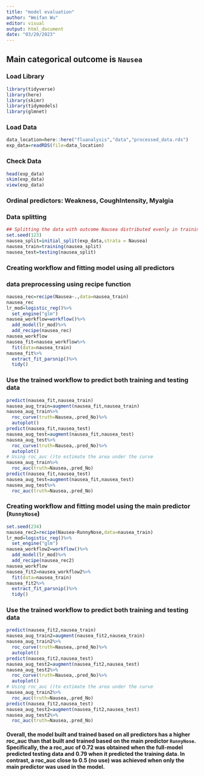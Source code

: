 ```yaml
---
title: "model evaluation"
author: "Weifan Wu"
editor: visual
output: html_document
date: "03/20/2023"
---
```


## Main categorical outcome is `Nausea`

### Load Library

```r
library(tidyverse)
library(here)
library(skimr)
library(tidymodels)
library(glmnet)
```

### Load Data

```r
data_location=here::here("fluanalysis","data","processed_data.rds")
exp_data=readRDS(file=data_location)
```

### Check Data

```r
head(exp_data)
skim(exp_data)
view(exp_data)
```
### Ordinal predictors: Weakness, CoughIntensity, Myalgia
### Data splitting

```r
## Splitting the data with outcome Nausea distributed evenly in training and testing data
set.seed(123)
nausea_split=initial_split(exp_data,strata = Nausea)
nausea_train=training(nausea_split)
nausea_test=testing(nausea_split)
```

### Creating workflow and fitting model using all predictors
### data preprocessing using recipe function
```r
nausea_rec=recipe(Nausea~.,data=nausea_train)
nausea_rec
lr_mod=logistic_reg()%>%
  set_engine("glm")
nausea_workflow=workflow()%>%
  add_model(lr_mod)%>%
  add_recipe(nausea_rec)
nausea_workflow
nausea_fit=nausea_workflow%>%
  fit(data=nausea_train)
nausea_fit%>%
  extract_fit_parsnip()%>%
  tidy()
```

### Use the trained workflow to predict both training and testing data

```r
predict(nausea_fit,nausea_train)
nausea_aug_train=augment(nausea_fit,nausea_train)
nausea_aug_train%>%
  roc_curve(truth=Nausea,.pred_No)%>%
  autoplot()
predict(nausea_fit,nausea_test)
nausea_aug_test=augment(nausea_fit,nausea_test)
nausea_aug_test%>%
  roc_curve(truth=Nausea,.pred_No)%>%
  autoplot()
# Using roc_auc ()to estimate the area under the curve
nausea_aug_train%>%
  roc_auc(truth=Nausea,.pred_No)
predict(nausea_fit,nausea_test)
nausea_aug_test=augment(nausea_fit,nausea_test)
nausea_aug_test%>%
  roc_auc(truth=Nausea,.pred_No)
```

### Creating workflow and fitting model using the main predictor (`RunnyNose`)

```r
set.seed(234)
nausea_rec2=recipe(Nausea~RunnyNose,data=nausea_train)
lr_mod=logistic_reg()%>%
  set_engine("glm")
nausea_workflow2=workflow()%>%
  add_model(lr_mod)%>%
  add_recipe(nausea_rec2)
nausea_workflow
nausea_fit2=nausea_workflow2%>%
  fit(data=nausea_train)
nausea_fit2%>%
  extract_fit_parsnip()%>%
  tidy()
```

### Use the trained workflow to predict both training and testing data

```r
predict(nausea_fit2,nausea_train)
nausea_aug_train2=augment(nausea_fit2,nausea_train)
nausea_aug_train2%>%
  roc_curve(truth=Nausea,.pred_No)%>%
  autoplot()
predict(nausea_fit2,nausea_test)
nausea_aug_test2=augment(nausea_fit2,nausea_test)
nausea_aug_test2%>%
  roc_curve(truth=Nausea,.pred_No)%>%
  autoplot()
# Using roc_auc ()to estimate the area under the curve
nausea_aug_train2%>%
  roc_auc(truth=Nausea,.pred_No)
predict(nausea_fit2,nausea_test)
nausea_aug_test2=augment(nausea_fit2,nausea_test)
nausea_aug_test2%>%
  roc_auc(truth=Nausea,.pred_No)
```

#### Overall, the model built and trained based on all predictors has a higher roc_auc than that built and trained based on the main predictor `RunnyNose`. Specifically, the a roc_auc of 0.72 was obtained when the full-model predicted testing data and 0.79 when it predicted the training data. In contrast, a roc_auc close to 0.5 (no use) was achieved when only the main predictor was used in the model.
